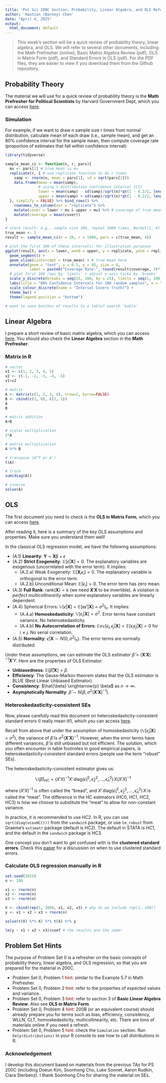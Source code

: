 ```yaml
---
title: 'Pol Sci 200C Section: Probability, Linear Algebra, and OLS Refersher'
author: 'Haotian (Barney) Chen'
date: "April 4, 2025"
output:
  html_document: default
---
```

\newcommand{\y}{\mathbf{y}}
\newcommand{\Y}{\mathbf{Y}}
\newcommand{\X}{\mathbf{X}}
\newcommand{\E}{\mathbb{E}}
\newcommand{\V}{\mathbb{V}}
\newcommand{\Cov}{\mathbb{Cov}}
\newcommand{\independent}{\perp\!\!\!\perp}

> This week's section will be a quick review of probability theory, linear algebra, and OLS. We will refer to several other documents, including the Math Prefresher (online), Basic Matrix Algebra Review (pdf), OLS in Matrix Form (pdf), and Standard Errors in OLS (pdf). For the PDF files, they are easier to view if you download them from the Github repository. 

## Probability Theory
The material we will use for a quick review of probability theory is the **Math Prefresher for Political Scientists** by Harvard Government Dept, which you can access [here](https://iqss.github.io/prefresher/06_probability.html). 


### Simulation
For example, if we want to draw n sample size r times from normal distribution, calculate mean of each draw (i.e., sample mean), and get an 80% confidence interval for the sample mean, then compute coverage rate (proportion of estimates that fall within confidence interval):

```r
library(tidyverse)

sample_mean_ci <- function(n, r, pars){
  mu <- pars[1] # true mean is mu
  replicate(r, { # use replicate function to do r times
    samp <- rnorm(n, mean = pars[1], sd = sqrt(pars[2]))
    data.frame(mean = mean(samp),
               # using t-distribution confidence interval (CI)
               lower = mean(samp) - sd(samp)/sqrt(n)*qt(1 - 0.2/2, length(samp)-1),
               upper = mean(samp) + sd(samp)/sqrt(n)*qt(1 - 0.2/2, length(samp)-1))
  }, simplify = FALSE) %>% bind_rows() %>%
    rownames_to_column(var = "replicate") %>%
    mutate(cover = lower < mu & upper > mu) %>% # coverage of true mean
    mutate(coverage = mean(cover))
}

# store result: e.g., sample size 100, repeat 1000 times, Normal(1, 4)
true_mean <- 1
result <- sample_mean_ci(n = 20, r = 1000, pars = c(true_mean, 4))

# plot the first 100 of these intervals: for illustration purposes
ggplot(result, aes(x = lower, xend = upper, y = replicate, yend = replicate, col = cover)) +
  geom_segment() + 
  geom_vline(xintercept = true_mean) + # true mean here
  annotate(geom = "text", x = 0.5, y = 95, size = 4, 
           label = paste0("Coverage Rate:", round(result$coverage, 3)*100, "%")) +
  # plot first 100 rows by `limits` + adjust y-axis ticks by `breaks`
  scale_y_discrete(breaks = seq(25, 100, by = 25), limits = seq(1, 100, by = 1)) +
  labs(title = "80% Confidence Intervals for 100 random samples", x = "Sample Mean", y = "Replicate") +
  scale_colour_discrete(name = "Interval Covers Truth?") +
  theme_bw() + 
  theme(legend.position = "bottom")

# want to save batches of results to a table? search `kable`
```


## Linear Algebra
I prepare a short review of basic matrix algebra, which you can access [here](https://github.com/haotianchen/Causal-Inference/blob/main/1-Math/BasicMatrixAlgebra_review.pdf). You should also check the **Linear Algebra** section in the **Math Prefresher**. 


### Matrix in R
```r
# vector
v1 <- c(1, 2, 3, 4, 5)
v2 <- c(-1, -2, -3, -4, -5)
v1+v2

# matrix
A <- matrix(c(1, 2, 3, 4), nrow=2, byrow=FALSE)
B <- cbind(c(1, 0), c(1, 1))
A
B

# matrix addition
A+B

# scalar multiplication
2*A

# matrix multiplication
A %*% B

# transpose (A^T or A')
t(A) 

# trace
sum(diag(A))

# inverse
solve(A)
```


## OLS
The first document you need to check is the **OLS in Matrix Form**, which you can access [here](https://github.com/haotianchen/Causal-Inference/blob/main/1-Math/matrix_OLS_notes.pdf).  

After reading it, here is a summary of the key OLS assumptions and properties. Make sure you understand them well!

In the classical OLS regression model, we have the following assumptions:

+ (A.1) **Linearity**: $\Y = \X \mathbb{\beta} + \epsilon$
+ (A.2) **Strict Exogeneity**: $\E[\epsilon | \X] = 0$. The explanatory variables are exogenous (uncorrelated with the error term). It implies: 
  - (A.2.a) Weak Exogeneity: $\E[\X_i\epsilon_i] = 0$. The explanatory variable is orthogonal to the error term. 
  - (A.2.b) Unconditional Mean: $\E[\epsilon_i] = 0$. The error term has zero mean.
+ (A.3) **Full Rank**: $\text{rank}(\X)=k$ (we need $\X'\X$ to be invertible). A violation is *perfect multicollinearity* when some explanatory variables are linearly dependent.
+ (A.4) Spherical Errors: $\V[\epsilon | \X] = \E[\epsilon\epsilon'|\X] = \sigma^2 I_n$. It implies:
  - (A.4.a) **Homoskedasticity**: $\V[\epsilon_i | \X] = \sigma^2$. Error terms have constant variance. No heteroskedasticity. 
  - (A.4.b) **No Autocorrelation of Errors**: $\Cov[\epsilon_i, \epsilon_j | \X] = \E[\epsilon_i \epsilon_j | \X] = 0$ for $i \neq j$. No serial correlation.
+ (A.5) **Normality**: $\epsilon | \X \sim N(0, \sigma^2I_n)$. The error terms are normally distributed.

Under these assumptions, we can estimate the OLS estimator $\hat{\beta} = (\X'\X)^{-1}\X'Y$. Here are the properties of OLS Estimator: 

+ **Unbiasedness**: $\E[\hat{\beta} | \X] = \beta$. 
+ **Efficiency**: The Gauss–Markov theorem states that the OLS estimator is BLUE (Best Linear Unbiased Estimator). 
+ **Consistency**: $\hat{\beta} \xrightarrow{p} \beta$ as $n \rightarrow \infty$.
+ **Asymptotically Normality**: $\hat{\beta} \sim N(\beta, \sigma^2 (\X'\X)^{-1})$.

### Heteroskedasticity-consistent SEs

Now, please carefully read this document on heteroskedasticity-consistent standard errors (I really mean it!), which you can access [here](https://github.com/haotianchen/Causal-Inference/blob/main/1-Math/se_ols.pdf). 

Recall from above that under the assumption of homoskedasticity ($\V[\epsilon_i | \X] = \sigma^2$), the variance of $\hat{\beta}$ is $\sigma^2 (\X'\X)^{-1}$. However, when the error terms have different variances, $\hat{\beta}$ is still unbiased but not efficient. The solution, which you often encounter in table footnotes in good empirical papers, is heteroskedasticity-consistent standard errors (people use the term "robust" SEs). 

The heteroskedasticity-consistent estimator gives us:

$$\V(\hat{\beta})_{\text{HC}} = (X'X)^{-1} X' \,\text{diag}(\hat{\epsilon}_1^2, \hat{\epsilon}_2^2, \dots, \hat{\epsilon}_n^2)\, X (X'X)^{-1}$$

where $(X'X)^{-1}$ is often called the "bread", and $X' \,\text{diag}(\hat{\epsilon}_1^2, \hat{\epsilon}_2^2, \dots, \hat{\epsilon}_n^2)\, X$ is called the "meat". The difference in the HC estimators (HC0, HC1, HC2, HC3) is how we choose to substitute the "meat" to allow for non-constant variance. 

In practice, it is recommended to use HC2. In R, you can use `sqrt(diag(vcovHC()))` from the `sandwich` package, or use `lm_robust` from Graeme's `estimatr` package (default is HC2). The default in STATA is HC1, and the default in the `sandwich` package is HC3. 

One concept you don't want to get confused with is the **clustered standard errors**. Check this [paper](https://arxiv.org/abs/1710.02926) for a discussion on when to use clustered standard errors. 


### Calculate OLS regression manually in R
```r
set.seed(2025)
n <- 100

x1 <- rnorm(n)
x2 <- rnorm(n)
x3 <- rnorm(n)

X <- cbind(rep(1, 100), x1, x2, x3) # why do we include rep(1, 100)? 
y <- x1 + x2 + x3 + rnorm(n)

solve(t(X) %*% X) %*% t(X) %*% y

lm(y ~ x1 + x2 + x3)$coef # the results are the same!
```


## Problem Set Hints
The purpose of Problem Set 0 is a refresher on the basic concepts of probability theory, linear algebra, and OLS regression, so that you are prepared for the material in 200C.

- Problem Set 0, Problem 1 <span style="color: darkred;">hint</span>: similar to the Example 5.7 in Math Prefresher.
- Problem Set 0, Problem 2 <span style="color: darkred;">hint</span>: refer to the properties of expected values and variance. 
- Problem Set 0, Problem 3 <span style="color: darkred;">hint</span>: refer to section 3 of **Basic Linear Algebra Review**. Also see **OLS in Matrix Form**. 
- Problem Set 0, Problem 4 <span style="color: darkred;">hint</span>: 200B (or an equivalent course) should already prepare you for terms such as bias, efficiency, consistency, WLLN, CLT, homoskedasticity, multicollinearity, etc. There are tons of materials online if you need a refresh. 
- Problem Set 0, Problem 5 <span style="color: darkred;">hint</span>: check the `Simulation` section. Run `help(distributions)` in your R console to see how to call distributions in R. 


### Acknowledgement
I develop this document based on materials from the previous TAs for PS 200C (including Doeun Kim,  Soonhong Cho, Luke Sonnet, Aaron Rudkin, Ciara Sterbenz). I thank Soonhong Cho for sharing the material on SEs.
